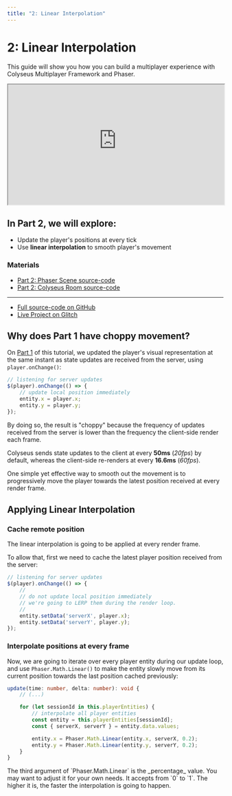 ```yaml
---
title: "2: Linear Interpolation"
---
```


# 2: Linear Interpolation

This guide will show you how you can build a multiplayer experience with Colyseus Multiplayer Framework and Phaser.

<iframe src="https://colyseus-phaser-tutorial.glitch.me/#part2" width="100%" height="280"></iframe>

## In Part 2, we will explore:

- Update the player's positions at every tick
- Use **linear interpolation** to smooth player's movement

### Materials

- [<LinkIcon/> Part 2: Phaser Scene source-code](https://github.com/colyseus/tutorial-phaser/blob/master/client/src/scenes/Part2Scene.ts)
- [<LinkIcon/> Part 2: Colyseus Room source-code](https://github.com/colyseus/tutorial-phaser/blob/master/server/src/rooms/Part2Room.ts)

---

- [<LinkIcon/> Full source-code on GitHub](https://github.com/colyseus/tutorial-phaser)
- [<LinkIcon/> Live Project on Glitch](https://glitch.com/~colyseus-phaser-tutorial)

## Why does Part 1 have choppy movement?

On [Part 1](basic-player-movement) of this tutorial, we updated the player's visual representation at the same instant as state updates are received from the server, using `player.onChange()`:

```typescript
// listening for server updates
$(player).onChange(() => {
    // update local position immediately
    entity.x = player.x;
    entity.y = player.y;
});
```

By doing so, the result is "choppy" because the frequency of updates received from the server is lower than the frequency the client-side render each frame.

Colyseus sends state updates to the client at every **50ms** (_20fps_) by default, whereas the client-side re-renders at every **16.6ms** (_60fps_).

One simple yet effective way to smooth out the movement is to progressively move the player towards the latest position received at every render frame.

## Applying Linear Interpolation

### Cache remote position

The linear interpolation is going to be applied at every render frame.

To allow that, first we need to cache the latest player position received from the server:

```typescript
// listening for server updates
$(player).onChange(() => {
    //
    // do not update local position immediately
    // we're going to LERP them during the render loop.
    //
    entity.setData('serverX', player.x);
    entity.setData('serverY', player.y);
});
```

### Interpolate positions at every frame

Now, we are going to iterate over every player entity during our update loop, and use `Phaser.Math.Linear()` to make the entity slowly move from its current position towards the last position cached previously:

```typescript
update(time: number, delta: number): void {
    // (...)

    for (let sessionId in this.playerEntities) {
        // interpolate all player entities
        const entity = this.playerEntities[sessionId];
        const { serverX, serverY } = entity.data.values;

        entity.x = Phaser.Math.Linear(entity.x, serverX, 0.2);
        entity.y = Phaser.Math.Linear(entity.y, serverY, 0.2);
    }
}
```

<Callout type="info">
    The third argument of `Phaser.Math.Linear` is the _percentage_ value. You may want to adjust it for your own needs. It accepts from `0` to `1`. The higher it is, the faster the interpolation is going to happen.
</Callout>
